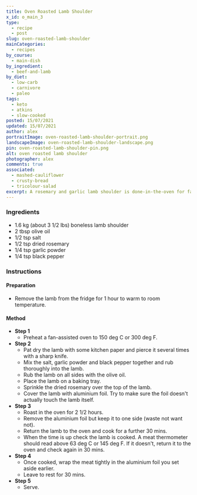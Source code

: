 ```yaml
---
title: Oven Roasted Lamb Shoulder
x_id: o_main_3
type:
  - recipe
  - post
slug: oven-roasted-lamb-shoulder
mainCategories: 
  - recipes
by_course:
  - main-dish
by_ingredient:
  - beef-and-lamb
by_diet:
  - low-carb
  - carnivore
  - paleo
tags:
  - keto
  - atkins
  - slow-cooked
posted: 15/07/2021
updated: 15/07/2021
author: alex
portraitImage: oven-roasted-lamb-shoulder-portrait.png
landscapeImage: oven-roasted-lamb-shoulder-landscape.png
pin: oven-roasted-lamb-shoulder-pin.png
alt: oven roasted lamb shoulder
photographer: alex
comments: true
associated: 
  - mashed-cauliflower
  - crusty-bread
  - tricolour-salad
excerpt: A rosemary and garlic lamb shoulder is done-in-the-oven for fall-apart meat as an alternative to a slow cooker.
---
```


<Ingredients>

### Ingredients
    
  - 1.6 kg (about 3 1/2 lbs) boneless lamb shoulder
  - 2 tbsp olive oil
  - 1/2 tsp salt
  - 1/2 tsp dried rosemary
  - 1/4 tsp garlic powder
  - 1/4 tsp black pepper


</Ingredients>

<Instructions>

### Instructions

#### Preparation

  - Remove the lamb from the fridge for 1 hour to warm to room temperature.

#### Method

  - **Step 1**
    - Preheat a fan-assisted oven to 150 deg C or 300 deg F.
  - **Step 2**
    - Pat dry the lamb with some kitchen paper and pierce it several times with a sharp knife.
    - Mix the salt, garlic powder and black pepper together and rub thoroughly into the lamb.
    - Rub the lamb on all sides with the olive oil.
    - Place the lamb on a baking tray.
    - Sprinkle the dried rosemary over the top of the lamb.
    - Cover the lamb with aluminium foil. Try to make sure the foil doesn't actually touch the lamb itself.
  - **Step 3**
    - Roast in the oven for 2 1/2 hours.
    - Remove the aluminium foil but keep it to one side (waste not want not).
    - Return the lamb to the oven and cook for a further 30 mins.
    - When the time is up check the lamb is cooked. A meat thermometer should read above 63 deg C or 145 deg F. If it doesn't, return it to the oven and check again in 30 mins.
  - **Step 4**
    - Once cooked, wrap the meat tightly in the aluminium foil you set aside earlier.
    - Leave to rest for 30 mins.
  - **Step 5**
    - Serve.

</Instructions>


